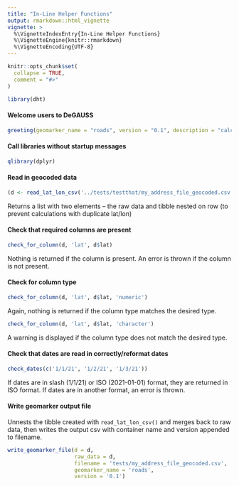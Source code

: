 ```yaml
---
title: "In-Line Helper Functions"
output: rmarkdown::html_vignette
vignette: >
  %\VignetteIndexEntry{In-Line Helper Functions}
  %\VignetteEngine{knitr::rmarkdown}
  %\VignetteEncoding{UTF-8}
---
```


```r
knitr::opts_chunk$set(
  collapse = TRUE,
  comment = "#>"
)
```

```r
library(dht)
```

#### Welcome users to DeGAUSS

```r
greeting(geomarker_name = "roads", version = "0.1", description = "calculates proximity and length of nearby major roadways")
```

#### Call libraries without startup messages

```r
qlibrary(dplyr)
```

#### Read in geocoded data

```r
(d <- read_lat_lon_csv('../tests/testthat/my_address_file_geocoded.csv', sf = T, project_to_crs = 5072))
```

Returns a list with two elements -- the raw data and tibble nested on row (to prevent calculations with duplicate lat/lon)

#### Check that required columns are present

```r
check_for_column(d, 'lat', d$lat)
```

Nothing is returned if the column is present.
An error is thrown if the column is not present.

#### Check for column type

```r
check_for_column(d, 'lat', d$lat, 'numeric')
```

Again, nothing is returned if the column type matches the desired type.

```r
check_for_column(d, 'lat', d$lat, 'character')
```

A warning is displayed if the column type does not match the desired type.

#### Check that dates are read in correctly/reformat dates

```r
check_dates(c('1/1/21', '1/2/21', '1/3/21'))
```

If dates are in slash (1/1/21) or ISO (2021-01-01) format, they are returned in ISO format. 
If dates are in another format, an error is thrown.

#### Write geomarker output file

Unnests the tibble created with `read_lat_lon_csv()` and merges back to raw data, then writes the output csv with container name and version appended to filename.

```r
write_geomarker_file(d = d, 
                     raw_data = d, 
                     filename = 'tests/my_address_file_geocoded.csv', 
                     geomarker_name = 'roads', 
                     version = '0.1')
```
